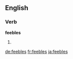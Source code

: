 ==English==

===Verb===
'''feebles'''

# {{third-person singular of|feeble}}

[[de:feebles]]
[[fr:feebles]]
[[ja:feebles]]